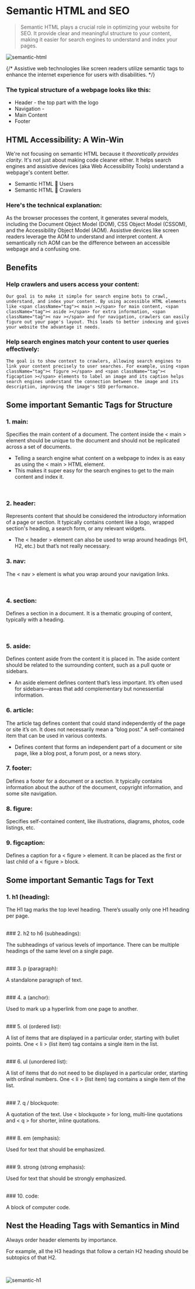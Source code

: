 # Semantic HTML and SEO

> Semantic HTML plays a crucial role in optimizing your website for SEO. It provide clear and meaningful structure to your content, making it easier for search engines to understand and index your pages.

![semantic-html](/semantic-html.png)

{/* Assistive web technologies like screen readers utilize semantic tags to enhance the internet experience for users with disabilities. */}

### The typical structure of a webpage looks like this:

-   Header - the top part with the logo
-   Navigation -
-   Main Content
-   Footer

## HTML Accessibility: A Win-Win

We're not focusing on semantic HTML because it _theoretically provides clarity_. It's not just about making code cleaner either. It helps search engines and assistive devices (aka Web Accessibility Tools) understand a webpage's content better.

-   Semantic HTML 🤝 Users
-   Semantic HTML 🤝 Crawlers

### Here's the technical explanation:

As the browser processes the content, it generates several models, including the Document Object Model (DOM), CSS Object Model (CSSOM), and the Accessibility Object Model (AOM). Assistive devices like screen readers leverage the AOM to understand and interpret content. A semantically rich AOM can be the difference between an accessible webpage and a confusing one.

## Benefits

### Help crawlers and users access your content:

    Our goal is to make it simple for search engine bots to crawl, understand, and index your content. By using accessible HTML elements like <span className="tag">< main ></span> for main content, <span className="tag">< aside ></span> for extra information, <span className="tag">< nav ></span> and for navigation, crawlers can easily figure out your page's layout. This leads to better indexing and gives your website the advantage it needs.

### Help search engines match your content to user queries effectively:

    The goal is to show context to crawlers, allowing search engines to link your content precisely to user searches. For example, using <span className="tag">< figure ></span> and <span className="tag">< figcaption ></span> elements to label an image and its caption helps search engines understand the connection between the image and its description, improving the image's SEO performance.

## Some important Semantic Tags for Structure

### 1. main:

Specifies the main content of a document. The content inside the <span className="tag">< main ></span> element should be unique to the document and should not be replicated across a set of documents.

-   Telling a search engine what content on a webpage to index is as easy as using the <span className="tag">< main ></span> HTML element.
-   This makes it super easy for the search engines to get to the main content and index it.

<br />

### 2. header:

Represents content that should be considered the introductory information of a page or section. It typically contains content like a logo, wrapped section's heading, a search form, or any relevant widgets.

-   The <span className="tag">< header ></span> element can also be used to wrap around headings (H1, H2, etc.) but that’s not really necessary.
    <br />

### 3. nav:

The <span className="tag">< nav ></span> element is what you wrap around your navigation links.

<br />

### 4. section:

Defines a section in a document. It is a thematic grouping of content, typically with a heading.

<br />

### 5. aside:

Defines content aside from the content it is placed in. The aside content should be related to the surrounding content, such as a pull quote or sidebars.

-   An aside element defines content that’s less important. It’s often used for sidebars—areas that add complementary but nonessential information.
    <br />

### 6. article:

The article tag defines content that could stand independently of the page or site it’s on. It does not necessarily mean a “blog post.” A self-contained item that can be used in various contexts.

-   Defines content that forms an independent part of a document or site page, like a blog post, a forum post, or a news story.

### 7. footer:

Defines a footer for a document or a section. It typically contains information about the author of the document, copyright information, and some site navigation.

### 8. figure:

Specifies self-contained content, like illustrations, diagrams, photos, code listings, etc.

### 9. figcaption:

Defines a caption for a <span className="tag">< figure ></span> element. It can be placed as the first or last child of a <span className="tag">< figure ></span> block.

## Some important Semantic Tags for Text

### 1. h1 (heading):

The H1 tag marks the top level heading. There’s usually only one H1 heading per page.

<br />
### 2. h2 to h6 (subheadings):

The subheadings of various levels of importance. There can be multiple headings of the same level on a single page.

<br />
### 3. p (paragraph):

A standalone paragraph of text.

<br />
### 4. a (anchor):

Used to mark up a hyperlink from one page to another.

<br />
### 5. ol (ordered list):

A list of items that are displayed in a particular order, starting with bullet points. One <span className="tag">< li ></span> (list item) tag contains a single item in the list.

<br />
### 6. ul (unordered list):

A list of items that do not need to be displayed in a particular order, starting with ordinal numbers. One <span className="tag">< li ></span> (list item) tag contains a single item of the list.

<br />
### 7. q / blockquote:

A quotation of the text. Use <span className="tag">< blockquote ></span> for long, multi-line quotations and <span className="tag">< q ></span> for shorter, inline quotations.

<br />
### 8. em (emphasis):

Used for text that should be emphasized.

<br />
### 9. strong (strong emphasis):

Used for text that should be strongly emphasized.

<br />
### 10. code:

A block of computer code.

## Nest the Heading Tags with Semantics in Mind

Always order header elements by importance.

For example, all the H3 headings that follow a certain H2 heading should be subtopics of that H2.

<br />

![semantic-h1](/semantic-h1.png)
